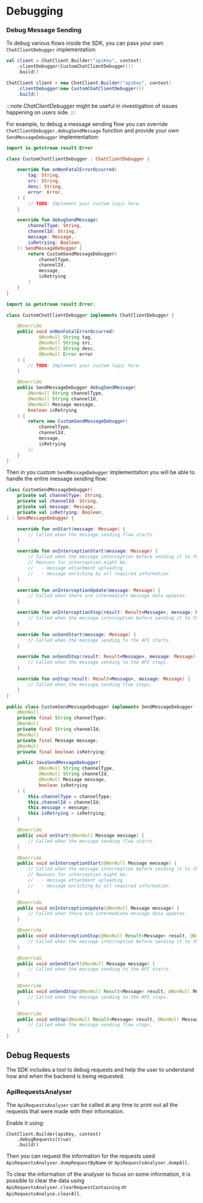 
# Debugging

### Debug Message Sending

To debug various flows inside the SDK, you can pass your own `ChatClientDebugger` implementation:

<Tabs>
<TabItem value="kotlin" label="Kotlin">

```kotlin
val client = ChatClient.Builder("apiKey", context)
    .clientDebugger(CustomChatClientDebugger())
    .build()
```
</TabItem>

<TabItem value="java" label="Java">

```java
ChatClient client = new ChatClient.Builder("apiKey", context)
    .clientDebugger(new CustomChatClientDebugger())
    .build()
```
</TabItem>
</Tabs>

:::note
*ChatClientDebugger* might be useful in investigation of issues happening on users side.
:::

For example, to debug a message sending flow you can override `ChatClientDebugger.debugSendMessage` function and provide your own `SendMessageDebugger` implementation:

<Tabs>
<TabItem value="kotlin" label="Kotlin">

```kotlin
import io.getstream.result.Error

class CustomChatClientDebugger : ChatClientDebugger {

    override fun onNonFatalErrorOccurred(
        tag: String,
        src: String,
        desc: String,
        error: Error,
    ) {
        // TODO: Implement your custom logic here
    }

    override fun debugSendMessage(
        channelType: String,
        channelId: String,
        message: Message,
        isRetrying: Boolean,
    ): SendMessageDebugger {
        return CustomSendMessageDebugger(
            channelType,
            channelId,
            message,
            isRetrying
        )
    }
}
```
</TabItem>

<TabItem value="java" label="Java">

```java
import io.getstream.result.Error;

class CustomChatClientDebugger implements ChatClientDebugger {

    @Override
    public void onNonFatalErrorOccurred(
            @NonNull String tag,
            @NonNull String src,
            @NonNull String desc,
            @NonNull Error error
    ) {
        // TODO: Implement your custom logic here
    }

    @Override
    public SendMessageDebugger debugSendMessage(
        @NonNull String channelType,
        @NonNull String channelId,
        @NonNull Message message,
        boolean isRetrying
    ) {
        return new CustomSendMessageDebugger(
            channelType,
            channelId,
            message,
            isRetrying
        );
    }
}
```
</TabItem>
</Tabs>

Then in you custom `SendMessageDebugger` implementation you will be able to handle the entire message sending flow:
<Tabs>
<TabItem value="kotlin" label="Kotlin">

```kotlin
class CustomSendMessageDebugger(
    private val channelType: String,
    private val channelId: String,
    private val message: Message,
    private val isRetrying: Boolean,
) : SendMessageDebugger {

    override fun onStart(message: Message) {
        // Called when the message sending flow starts.
    }

    override fun onInterceptionStart(message: Message) {
        // Called when the message interception before sending it to the API starts.
        // Reasons for interception might be:
        //   - message attachment uploading
        //   - message enriching by all required information
    }

    override fun onInterceptionUpdate(message: Message) {
        // Called when there are intermediate message data updates.
    }

    override fun onInterceptionStop(result: Result<Message>, message: Message) {
        // Called when the message interception before sending it to the API stops.
    }

    override fun onSendStart(message: Message) {
        // Called when the message sending to the API starts.
    }

    override fun onSendStop(result: Result<Message>, message: Message) {
        // Called when the message sending to the API stops.
    }

    override fun onStop(result: Result<Message>, message: Message) {
        // Called when the message sending flow stops.
    }
}
```
</TabItem>

<TabItem value="java" label="Java">

```java
public class CustomSendMessageDebugger implements SendMessageDebugger {
    @NonNull
    private final String channelType;
    @NonNull
    private final String channelId;
    @NonNull
    private final Message message;
    @NonNull
    private final boolean isRetrying;

    public JavaSendMessageDebugger(
            @NonNull String channelType,
            @NonNull String channelId,
            @NonNull Message message,
            boolean isRetrying
    ) {
        this.channelType = channelType;
        this.channelId = channelId;
        this.message = message;
        this.isRetrying = isRetrying;
    }

    @Override
    public void onStart(@NonNull Message message) {
        // Called when the message sending flow starts.
    }

    @Override
    public void onInterceptionStart(@NonNull Message message) {
        // Called when the message interception before sending it to the API starts.
        // Reasons for interception might be:
        //   - message attachment uploading
        //   - message enriching by all required information
    }

    @Override
    public void onInterceptionUpdate(@NonNull Message message) {
        // Called when there are intermediate message data updates.
    }

    @Override
    public void onInterceptionStop(@NonNull Result<Message> result, @NonNull Message message) {
        // Called when the message interception before sending it to the API stops.
    }

    @Override
    public void onSendStart(@NonNull Message message) {
        // Called when the message sending to the API starts.
    }

    @Override
    public void onSendStop(@NonNull Result<Message> result, @NonNull Message message) {
        // Called when the message sending to the API stops.
    }

    @Override
    public void onStop(@NonNull Result<Message> result, @NonNull Message message) {
        // Called when the message sending flow stops.
    }
}
```
</TabItem>
</Tabs>

## Debug Requests

The SDK includes a tool to debug requests and help the user to understand how and when the backend is being requested.

### ApiRequestsAnalyser

The `ApiRequestsAnalyser` can be called at any time to print out all the requests that were made with their information.

Enable it using:

```
ChatClient.Builder(apiKey, context)
    .debugRequests(true)
    .build()
```

Then you can request the information for the requests used `ApiRequestsAnalyser.dumpRequestByName` or `ApiRequestsAnalyser.dumpAll`.

To clear the information of the analyser to focus on some information, it is possible to clear the data using `ApiRequestsAnalyser.clearRequestContaining` or `ApiRequestsAnalyse.clearAll`.